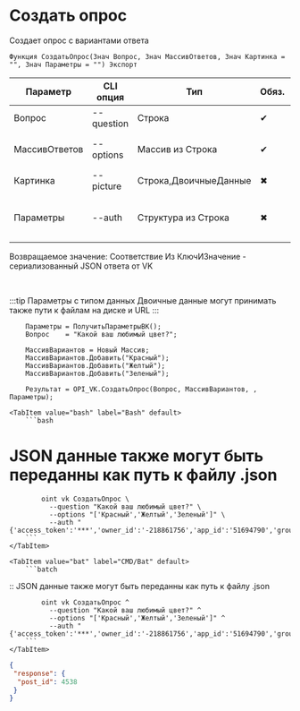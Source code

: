 ﻿---
sidebar_position: 4
---


# Создать опрос
 Создает опрос с вариантами ответа



`Функция СоздатьОпрос(Знач Вопрос, Знач МассивОтветов, Знач Картинка = "", Знач Параметры = "") Экспорт`

  | Параметр | CLI опция | Тип | Обяз. | Назначение |
  |-|-|-|-|-|
  | Вопрос | --question | Строка | &#x2714; | Вопрос опроса |
  | МассивОтветов | --options | Массив из Строка | &#x2714; | Массив вариантов ответа |
  | Картинка | --picture | Строка,ДвоичныеДанные | &#x2716; | Картинка опроса |
  | Параметры | --auth | Структура из Строка | &#x2716; | JSON авторизации или путь к .json |

  
  Возвращаемое значение:   Соответствие Из КлючИЗначение - сериализованный JSON ответа от VK

<br/>

:::tip
Параметры с типом данных Двоичные данные могут принимать также пути к файлам на диске и URL
:::
<br/>


```bsl title="Пример кода"
    Параметры = ПолучитьПараметрыВК();
    Вопрос    = "Какой ваш любимый цвет?";

    МассивВариантов = Новый Массив;
    МассивВариантов.Добавить("Красный");
    МассивВариантов.Добавить("Желтый");
    МассивВариантов.Добавить("Зеленый");

    Результат = OPI_VK.СоздатьОпрос(Вопрос, МассивВариантов, , Параметры);
```
    

 <Tabs>
  
    <TabItem value="bash" label="Bash" default>
        ```bash
# JSON данные также могут быть переданны как путь к файлу .json

            oint vk СоздатьОпрос \
              --question "Какой ваш любимый цвет?" \
              --options "['Красный','Желтый','Зеленый']" \
              --auth "{'access_token':'***','owner_id':'-218861756','app_id':'51694790','group_id':'218861756'}"
        ```
    </TabItem>
  
    <TabItem value="bat" label="CMD/Bat" default>
        ```batch
:: JSON данные также могут быть переданны как путь к файлу .json

            oint vk СоздатьОпрос ^
              --question "Какой ваш любимый цвет?" ^
              --options "['Красный','Желтый','Зеленый']" ^
              --auth "{'access_token':'***','owner_id':'-218861756','app_id':'51694790','group_id':'218861756'}"
        ```
    </TabItem>
</Tabs>


```json title="Результат"
{
 "response": {
  "post_id": 4538
 }
}
```
